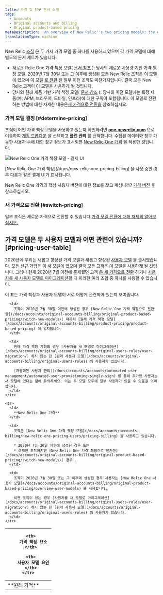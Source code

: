 ```yaml
---
title: 가격 및 청구 문서 소개
tags:
  - Accounts
  - Original accounts and billing
  - Original product-based pricing
metaDescription: 'An overview of New Relic''s two pricing models: the original model and the New Relic One model.'
translationType: machine
---
```


New Relic [조직](/docs/accounts/accounts-billing/new-relic-one-pricing-users/new-relic-account-structure) 은 두 가지 가격 모델 중 하나를 사용하고 있으며 각 가격 모델에 대해 별도의 문서 세트가 있습니다.

* 새로운 Relic One 가격 책정 모델( [문서 참조](/docs/new-relic-one-pricing-billing) ): 당사의 새로운 사용량 기반 가격 책정 모델. 2020년 7월 30일 또는 그 이후에 생성된 모든 New Relic 조직은 이 모델에 있으며 이 모델 [로 전환](/docs/accounts/original-accounts-billing/original-product-based-pricing/switch-new-models/) 한 일부 이전 조직도 마찬가지입니다. 결국 모든 New Relic 고객이 이 모델을 사용하게 될 것입니다.
* 당사의 원래 제품 기반 가격 책정 모델( [문서 참조](/docs/accounts/original-accounts-billing/product-pricing/product-based-pricing) ): 당사의 이전 모델에는 특정 제품(예: APM, 브라우저, 모바일, 인프라)에 대한 구독이 포함됩니다. 이 모델로 전환하는 방법에 대한 자세한 내용은[새 가격으로 전환을](/docs/accounts/original-accounts-billing/original-product-based-pricing/switch-new-models) 참조하십시오.

### 가격 모델 결정 [#determine-pricing]

조직이 어떤 가격 책정 모델을 사용하고 있는지 확인하려면 [**one.newrelic.com**](http://one.newrelic.com) 으로 이동하여 [계정 드롭다운](/docs/using-new-relic/welcome-new-relic/get-started/glossary#account-dropdown) 을 선택하고 **플랜 관리** 를 선택합니다. 수집된 데이터와 청구 가능한 사용자 수에 대한 청구 정보가 표시되면 [New Relic One 가격](/docs/accounts/accounts-billing/new-relic-one-pricing-billing/new-relic-one-pricing-billing) 을 적용한 것입니다.

![New Relic One 가격 책정 모델 - 결제 UI](./images/new-relic-one-pricing-plan-billing-ui.png "new-relic-one-pricing-plan-billing-ui.png")

<figcaption>
  [New Relic One 가격 책정](/docs/new-relic-one-pricing-billing) 을 사용 중인 경우 다음과 같은 결제 UI가 표시됩니다.
</figcaption>

New Relic One 가격의 핵심 사용자 버전에 대한 정보를 찾고 계십니까? [가격 버전](/docs/accounts/accounts-billing/new-relic-one-pricing-billing/user-count-billing#pricing-versions) 을 참조하십시오.

### 새 가격으로 전환 [#switch-pricing]

일부 조직은 새로운 가격으로 전환할 수 있습니다.[가격 모델 전환에 대해 자세히 알아보십시오.](/docs/accounts/original-accounts-billing/original-product-based-pricing/switch-new-models)

## 가격 모델은 두 사용자 모델과 어떤 관련이 있습니까? [#pricing-user-table]

2020년에 우리는 새롭고 향상된 가격 모델과 새롭고 향상된 [사용자 모델](/docs/accounts/original-accounts-billing/original-product-based-pricing/overview-user-models) 을 출시했습니다. 모든 신규 가입은 이 새 모델에 있으며 결국 모든 고객은 이 모델을 사용하게 될 것입니다. 그러나 현재 2020년 7월 이전에 존재했던 고객 [은 새 가격으로 전환](/docs/accounts/original-accounts-billing/original-product-based-pricing/switch-new-models/) 하거나 [사용자를 새 사용자 모델로 마이그레이션할](/docs/accounts/original-accounts-billing/original-users-roles/user-migration/) 때 이러한 여러 조합 중 하나를 사용할 수 있습니다.

이 표는 가격 책정과 사용자 모델이 서로 어떻게 관련되어 있는지 보여줍니다.

<table>
  <thead>
    <tr>
      <th style={{ width: "150px" }}/>

      <th>
        가격 책정 요소
      </th>

      <th>
        사용자 모델 요인
      </th>
    </tr>
  </thead>

  <tbody>
    <tr>
      <td>
        **원래 가격**
      </td>

      <td>
        조직이 2020년 7월 30일 이전에 생성된 경우 [New Relic One 가격 책정으로 전환할](/docs/accounts/original-accounts-billing/original-product-based-pricing/switch-new-models/) 때까지 [원래 가격 책정 모델](/docs/accounts/original-accounts-billing/product-pricing/product-based-pricing) 이 유지됩니다.
      </td>

      <td>
        원래 가격 책정 계정의 경우 [사용자를 새 모델로 마이그레이션](/docs/accounts/original-accounts-billing/original-users-roles/user-migration/) 하지 않는 한 [원래 사용자 모델](/docs/accounts/original-accounts-billing/original-users-roles) 의 사용자가 있습니다.

        [자동화된 사용자 관리](/docs/accounts/accounts/automated-user-management/automated-user-provisioning-single-sign) 를 통해 추가한 사용자는 새 모델에 있다는 점에 유의하세요. 이는 두 모델 모두에 일부 사용자가 있을 수 있음을 의미합니다.
      </td>
    </tr>

    <tr>
      <td>
        **New Relic One 가격**
      </td>

      <td>
        조직은 [New Relic One 가격 책정 모델](/docs/accounts/accounts-billing/new-relic-one-pricing-users/pricing-billing) 을 사용하고 있습니다.

        * 2020년 7월 30일 이후에 생성된 경우 또는
        * 오래된 조직이지만 [New Relic One 가격 책정으로 전환한](/docs/accounts/original-accounts-billing/original-product-based-pricing/switch-new-models/) 경우 .
      </td>

      <td>
        조직이 2020년 7월 30일 또는 그 이후에 생성된 경우 사용자는 [New Relic One 사용자 모델](/docs/accounts/original-accounts-billing/original-product-based-pricing/overview-user-models) 을 사용합니다.

        이전 조직이 있는 경우 [사용자를 새 모델로 마이그레이션](/docs/accounts/original-accounts-billing/original-users-roles/user-migration/) 하지 않는 한 [원래 사용자 모델](/docs/accounts/original-accounts-billing/original-users-roles) 의 사용자가 있습니다.
      </td>
    </tr>
  </tbody>
</table>